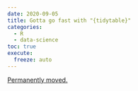 ```yaml
---
date: 2020-09-05
title: Gotta go fast with "{tidytable}"
categories:
  - R
  - data-science
toc: true
execute:
  freeze: auto
---
```


[Permanently moved.](../../posts/2020-09-05-tidytable.qmd)
